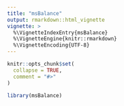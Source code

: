 ```yaml
---
title: "msBalance"
output: rmarkdown::html_vignette
vignette: >
  %\VignetteIndexEntry{msBalance}
  %\VignetteEngine{knitr::rmarkdown}
  %\VignetteEncoding{UTF-8}
---
```


```r
knitr::opts_chunk$set(
  collapse = TRUE,
  comment = "#>"
)
```

```r
library(msBalance)
```
